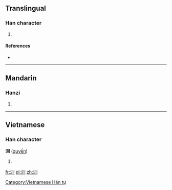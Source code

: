 ==Translingual==

===Han character===
{{Han char|rn=85|rad=水|as=03|sn=6|four=3210<sub>0</sub>|canj=水中中中 (ELLL)}}

# {{defn|Han|sort=水03}}

====References====
* {{Han ref|kx=0604.120|dkj=17117|dj=0998.070|hdz=31552.080|uh=6C4C|ud=27724|bh=CA40|bd=51776}}

----

==Mandarin==

===Hanzi===
{{cmn-hanzi|pin=[[chuàn]] ([[chuan4]]), [[fěng]] ([[feng3]])|wg=ch'uan<sup>4</sup>, feng<sup>3</sup>}}

# {{defn|lang=cmn|sort=水03}}

----

==Vietnamese==

===Han character===
'''汌''' ([[quyến]])

# {{defn|lang=vi}}

[[Category:Vietnamese Hán tự]]

[[fr:汌]]
[[pl:汌]]
[[zh:汌]]